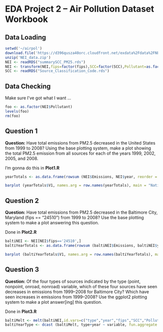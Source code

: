 EDA Project 2 -- Air Pollution Dataset Workbook
===============================================

Data Loading
------------

```r
setwd('~/airpol')
download.file('https://d396qusza40orc.cloudfront.net/exdata%2Fdata%2FNEI_data.zip',method='curl',destfile='NEI_data.zip')
unzip('NEI_data.zip')
NEI <- readRDS("summarySCC_PM25.rds")
NEI <- transform(NEI,fips=factor(fips),SCC=factor(SCC),Pollutant=as.factor(Pollutant),type=as.factor(type),year=as.factor(year))
SCC <- readRDS("Source_Classification_Code.rds")
```
Data Checking
-------------

Make sure I've got what I want ...

```r
foo <- as.factor(NEI$Pollutant)
levels(foo)
rm(foo)
```

Question 1
----------

__Question:__ Have total emissions from PM2.5 decreased in the United States from 1999 to 2008?
Using the base plotting system, make a plot showing the total PM2.5 emission from all sources for each of the
years 1999, 2002, 2005, and 2008.

I'm gonna do this in __Plot1.R__

```r
yearTotals <- as.data.frame(rowsum (NEI$Emissions, NEI$year, reorder = TRUE))
```

```r
barplot (yearTotals$V1, names.arg = row.names(yearTotals), main = "Nationwide Annual PM25 Pollution Totals" )
```

Question 2
----------

__Question:__ Have total emissions from PM2.5 decreased in the Baltimore City, Maryland
(fips == "24510") from 1999 to 2008? Use the base plotting system to make a plot
answering this question.

Done in __Plot2.R__

```r
baltiNEI <- NEI[NEI$fips=='24510',]
baltiYearTotals <- as.data.frame(rowsum (baltiNEI$Emissions, baltiNEI$year, reorder = TRUE))
```
```r
barplot (baltiYearTotals$V1, names.arg = row.names(baltiYearTotals), main = "Baltimore Annual PM25 Pollution Totals" )
```

Question 3
----------

__Question:__ Of the four types of sources indicated by the type (point,
nonpoint, onroad, nonroad) variable, which of these four sources have seen
decreases in emissions from 1999–2008 for Baltimore City? Which have seen
increases in emissions from 1999–2008? Use the ggplot2 plotting system to make
a plot answer[ing] this question.

Done in __Plot3.R__

```r
baltiMelt <- melt(baltiNEI,id.vars=c("type","year","fips","SCC","Pollutant"),value.name="Emissions")
baltiYearType <- dcast (baltiMelt, type+year ~ variable, fun.aggregate = sum)
```
